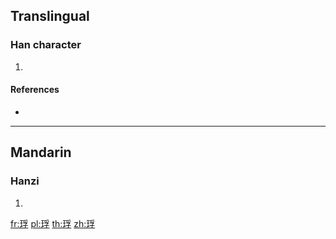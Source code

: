==Translingual==

===Han character===
{{Han char|rn=96|rad=玉|as=07|sn=11|four=12147|canj=MGBND}}

# {{defn|Han|sort=玉07}}

====References====
* {{Han ref|kx=0733.060|dkj=21016|dj=1145.030|hdz=21117.170|uh=7408|ud=29704|bh=D679|bd=54905}}

----

==Mandarin==

===Hanzi===
{{cmn-hanzi|pin=[[fú]] ([[fu2]])|wg=fu<sup>2</sup>}}

# {{defn|lang=cmn|sort=玉07}}

[[fr:琈]]
[[pl:琈]]
[[th:琈]]
[[zh:琈]]
